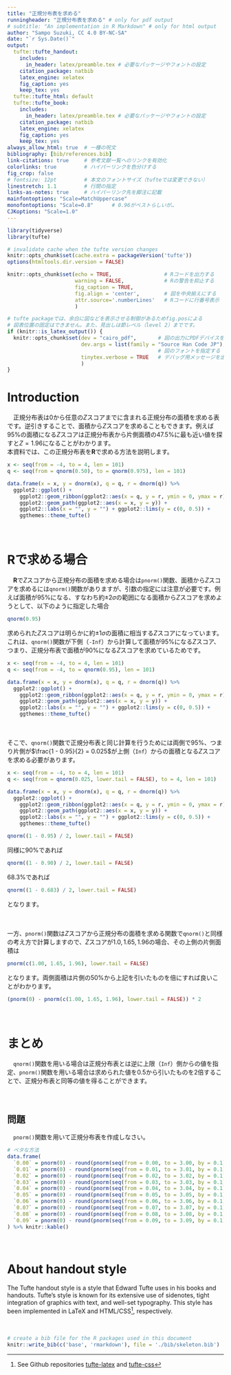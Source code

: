 ```yaml
---
title: "正規分布表を求める"
runningheader: "正規分布表を求める" # only for pdf output
# subtitle: "An implementation in R Markdown" # only for html output
author: "Sampo Suzuki, CC 4.0 BY-NC-SA"
date: "`r Sys.Date()`"
output:
  tufte::tufte_handout:
    includes:
      in_header: latex/preamble.tex # 必要なパッケージやフォントの設定
    citation_package: natbib
    latex_engine: xelatex
    fig_caption: yes
    keep_tex: yes
  tufte::tufte_html: default
  tufte::tufte_book:
    includes:
      in_header: latex/preamble.tex # 必要なパッケージやフォントの設定
    citation_package: natbib
    latex_engine: xelatex
    fig_caption: yes
    keep_tex: yes
always_allow_html: true  # 一種の呪文
bibliography: [bib/references.bib]
link-citations: true     # 参考文献一覧へのリンクを有効化
colorlinks: true         # ハイパーリンクを色分けする
fig_crop: false
# fontsize: 12pt         # 本文のフォントサイズ（tufteでは変更できない）
linestretch: 1.1         # 行間の指定
links-as-notes: true     # ハイパーリンク先を脚注に記載
mainfontoptions: "Scale=MatchUppercase"
monofontoptions: "Scale=0.8"      # 0.96がベストらしいが…
CJKoptions: "Scale=1.0"
---
```


```r
library(tidyverse)
library(tufte)

# invalidate cache when the tufte version changes
knitr::opts_chunk$set(cache.extra = packageVersion('tufte'))
options(htmltools.dir.version = FALSE)

knitr::opts_chunk$set(echo = TRUE,                 # Rコードを出力する
                      warning = FALSE,             # Rの警告を抑止する
                      fig_caption = TRUE,
                      fig.align = 'center',        # 図を中央揃えにする
                      attr.source='.numberLines'   # Rコードに行番号表示
                      )

# tufte packageでは、余白に図などを表示させる制御があるためfig.posによる
# 図表位置の固定はできません。また、見出しは節レベル（level 2）までです。
if (knitr::is_latex_output()) {
  knitr::opts_chunk$set(dev = "cairo_pdf",       # 図の出力にPDFデバイスを使う
                        dev.args = list(family = "Source Han Code JP"),
                                                 # 図のフォントを指定する
                        tinytex.verbose = TRUE   # デバッグ用メッセージを出力
                        )
}

```

# **Introduction**
　正規分布表は$0$から任意の$Z$スコアまでに含まれる正規分布の面積を求める表です。逆引きすることで、面積から$Z$スコアを求めることもできます。例えば$95\%$の面積になる$Z$スコアは正規分布表から片側面積の$47.5\%$に最も近い値を探すと$Z = 1.96$になることがわかります。  
本資料では、この正規分布表を**R**で求める方法を説明します。

```r
x <- seq(from = -4, to = 4, len = 101)
q <- seq(from = qnorm(0.50), to = qnorm(0.975), len = 101)

data.frame(x = x, y = dnorm(x), q = q, r = dnorm(q)) %>% 
  ggplot2::ggplot() + 
    ggplot2::geom_ribbon(ggplot2::aes(x = q, y = r, ymin = 0, ymax = r), fill = "gray75") +
    ggplot2::geom_path(ggplot2::aes(x = x, y = y)) +
    ggplot2::labs(x = "", y = "") + ggplot2::lims(y = c(0, 0.5)) +
    ggthemes::theme_tufte()
```

　  

# **Rで求める場合**
　**R**で$Z$スコアから正規分布の面積を求める場合は`pnorm()`関数、面積から$Z$スコアを求めるには`qnorm()`関数がありますが、引数の指定には注意が必要です。例えば面積が$95\%$になる、すなわち約$\pm2\sigma$の範囲になる面積から$Z$スコアを求めようとして、以下のように指定した場合

```r
qnorm(0.95)
```

求められた$Z$スコアは明らかに約$\pm1\sigma$の面積に相当する$Z$スコアになっています。これは、`qnorm()`関数が下側（`-Inf`）から計算して面積が$95\%$になる$Z$スコア、つまり、正規分布表で面積が$90\%$になる$Z$スコアを求めているためです。

```r
x <- seq(from = -4, to = 4, len = 101)
q <- seq(from = -4, to = qnorm(0.95), len = 101)

data.frame(x = x, y = dnorm(x), q = q, r = dnorm(q)) %>% 
  ggplot2::ggplot() + 
    ggplot2::geom_ribbon(ggplot2::aes(x = q, y = r, ymin = 0, ymax = r), fill = "gray75") +
    ggplot2::geom_path(ggplot2::aes(x = x, y = y)) +
    ggplot2::labs(x = "", y = "") + ggplot2::lims(y = c(0, 0.5)) +
    ggthemes::theme_tufte()
```

　  

そこで、`qnorm()`関数で正規分布表と同じ計算を行うためには両側で$95\%$、つまり片側が$\frac{1 - 0.95}{2} = 0.025$が上側（`Inf`）からの面積となる$Z$スコアを求める必要があります。

```r
x <- seq(from = -4, to = 4, len = 101)
q <- seq(from = qnorm(0.025, lower.tail = FALSE), to = 4, len = 101)

data.frame(x = x, y = dnorm(x), q = q, r = dnorm(q)) %>% 
  ggplot2::ggplot() + 
    ggplot2::geom_ribbon(ggplot2::aes(x = q, y = r, ymin = 0, ymax = r), fill = "gray75") +
    ggplot2::geom_path(ggplot2::aes(x = x, y = y)) +
    ggplot2::labs(x = "", y = "") + ggplot2::lims(y = c(0, 0.5)) +
    ggthemes::theme_tufte()
```

```r
qnorm((1 - 0.95) / 2, lower.tail = FALSE)
```

同様に$90\%$であれば

```r
qnorm((1 - 0.90) / 2, lower.tail = FALSE)
```

$68.3\%$であれば

```r
qnorm((1 - 0.683) / 2, lower.tail = FALSE)
```

となります。

　  

一方、`pnorm()`関数は$Z$スコアから正規分布の面積を求める関数で`qnorm()`と同様の考え方で計算しますので、$Z$スコアが$1.0, 1.65, 1.96$の場合、その上側の片側面積は

```r
pnorm(c(1.00, 1.65, 1.96), lower.tail = FALSE)
```

となります。両側面積は片側の$50\%$から上記を引いたものを倍にすれば良いことがわかります。

```r
(pnorm(0) - pnorm(c(1.00, 1.65, 1.96), lower.tail = FALSE)) * 2
```

　  

# まとめ
　`qnorm()`関数を用いる場合は正規分布表とは逆に上限（`Inf`）側からの値を指定、`pnorm()`関数を用いる場合は求められた値を$0.5$から引いたものを$2$倍することで、正規分布表と同等の値を得ることができます。

　  

## 問題
　`pnorm()`関数を用いて正規分布表を作成しなさい。

```r
# ベタな方法
data.frame(
  `0.00` = pnorm(0) - round(pnorm(seq(from = 0.00, to = 3.00, by = 0.1), lower.tail = FALSE), 4),
  `0.01` = pnorm(0) - round(pnorm(seq(from = 0.01, to = 3.01, by = 0.1), lower.tail = FALSE), 4),
  `0.02` = pnorm(0) - round(pnorm(seq(from = 0.02, to = 3.02, by = 0.1), lower.tail = FALSE), 4),
  `0.03` = pnorm(0) - round(pnorm(seq(from = 0.03, to = 3.03, by = 0.1), lower.tail = FALSE), 4),
  `0.04` = pnorm(0) - round(pnorm(seq(from = 0.04, to = 3.04, by = 0.1), lower.tail = FALSE), 4),
  `0.05` = pnorm(0) - round(pnorm(seq(from = 0.05, to = 3.05, by = 0.1), lower.tail = FALSE), 4),
  `0.06` = pnorm(0) - round(pnorm(seq(from = 0.06, to = 3.06, by = 0.1), lower.tail = FALSE), 4),
  `0.07` = pnorm(0) - round(pnorm(seq(from = 0.07, to = 3.07, by = 0.1), lower.tail = FALSE), 4),
  `0.08` = pnorm(0) - round(pnorm(seq(from = 0.08, to = 3.08, by = 0.1), lower.tail = FALSE), 4),
  `0.09` = pnorm(0) - round(pnorm(seq(from = 0.09, to = 3.09, by = 0.1), lower.tail = FALSE), 4)
) %>% knitr::kable()
```

　  

# About handout style
The Tufte handout style is a style that Edward Tufte uses in his books and handouts. Tufte's style is known for its extensive use of sidenotes, tight integration of graphics with text, and well-set typography. This style has been implemented in LaTeX and HTML/CSS^[See Github repositories [tufte-latex](https://github.com/tufte-latex/tufte-latex) and [tufte-css](https://github.com/edwardtufte/tufte-css)], respectively.

　  

```r
# create a bib file for the R packages used in this document
knitr::write_bib(c('base', 'rmarkdown'), file = './bib/skeleton.bib')
```

